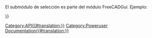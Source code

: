 <languages/>
<div lang="en" dir="ltr" class="mw-content-ltr">
{{VeryImportantMessage|(October 2019) Do not edit this page. The information is incomplete and outdated. For the latest API, see the [https://freecad.org/api autogenerated API documentation], or generate the documentation yourself, see [[Source documentation|Source documentation]].}}
</div>

El submódulo de selección es parte del módulo FreeCADGui. Ejemplo:
{{Code|code=
import FreeCADGui
sel = FreeCADGui.Selection.getSelection()
}}

{{APIFunction/es|addSelection|FreeCAD.Object|Añade un objeto a la selección| }}
{{APIFunction/es|clearSelection|[string]|Limpia la selección del nombre del documento dado. Si no se da ningún documento la selección completa es limpiada.| }}
{{APIFunction/es|getSelection|[string]|Devuelve una lista de objetos seleccionados para un nombre de documento dado. Si no se da ningún documento se devuelve la selección completa.|Una lista de objetos}}
{{APIFunction/es|isSelected|FreeCAD.Object|Comprueba si un objeto dado está seleccionado| }}
{{APIFunction/es|removeSelection|FreeCAD.Object|Elimina un objeto de la selección| }}

{{Userdocnavi{{#translation:}}}}
[[Category:API{{#translation:}}]]
[[Category:Poweruser Documentation{{#translation:}}]]
{{clear}}